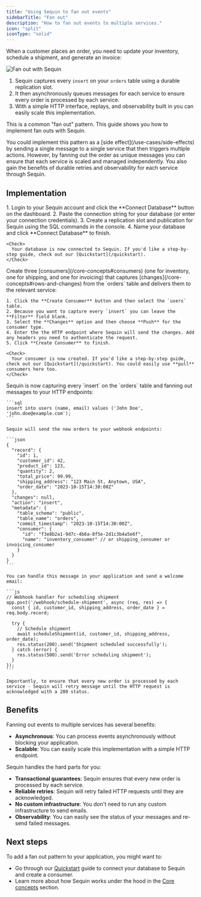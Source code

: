 ```yaml
---
title: "Using Sequin to fan out events"
sidebarTitle: "Fan out"
description: "How to fan out events to multiple services."
icon: "split"
iconType: "solid"
---
```


When a customer places an order, you need to update your inventory, schedule a shipment, and generate an invoice:

<Frame>
  <img src="/images/use-cases/fan-out/fan-out-with-sequin.svg" alt="Fan out with Sequin" />
</Frame>

1. Sequin captures every `insert` on your `orders` table using a durable replication slot.
2. It then asynchronously queues messages for each service to ensure every order is processed by each service.
3. With a simple HTTP interface, replays, and observability built in you can easily scale this implementation.

This is a common "fan out" pattern. This guide shows you how to implement fan outs with Sequin.

<Note>
  You could implement this pattern as a [side effect](/use-cases/side-effects) by sending a single message to a single service that then triggers multiple actions. However, by fanning out the order as unique messages you can ensure that each service is scaled and managed independently. You also gain the benefits of durable retries and observability for each service through Sequin.
</Note>

## Implementation

<Steps titleSize="h3">
  <Step title="Connect your database to Sequin" icon="database">
    1. Login to your Sequin account and click the **Connect Database** button on the dashboard.
    2. Paste the connection string for your database (or enter your connection credentials).
    3. Create a replication slot and publication for Sequin using the SQL commands in the console.
    4. Name your database and click **Connect Database** to finish.

    <Check>
      Your database is now connected to Sequin. If you'd like a step-by-step guide, check out our [Quickstart](/quickstart).
    </Check>

  </Step>
  <Step title="Create three consumers to fan out messages" icon="signal-stream">
       Create three [consumers](/core-concepts#consumers) (one for inventory, one for shipping, and one for invoicing) that captures [changes](/core-concepts#rows-and-changes) from the `orders` table and delivers them to the relevant service:

    1. Click the **Create Consumer** button and then select the `users` table.
    2. Because you want to capture every `insert` you can leave the **Filter** field blank.
    3. Select the **Changes** option and then choose **Push** for the consumer type.
    4. Enter the the HTTP endpoint where Sequin will send the changes. Add any headers you need to authenticate the request.
    5. Click **Create Consumer** to finish.

    <Check>
      Your consumer is now created. If you'd like a step-by-step guide, check out our [Quickstart](/quickstart). You could easily use **pull** consumers here too.
    </Check>

  </Step>
  <Step title="Handle messages in each service" icon="code">
    Sequin is now capturing every `insert` on the `orders` table and fanning out messages to your HTTP endpoints:

    ```sql
    insert into users (name, email) values ('John Doe', 'john.doe@example.com');
    ```

    Sequin will send the new orders to your webhook endpoints:

    ```json
    {
      "record": {
        "id": 1,
        "customer_id": 42,
        "product_id": 123,
        "quantity": 2,
        "total_price": 99.99,
        "shipping_address": "123 Main St, Anytown, USA",
        "order_date": "2023-10-15T14:30:00Z"
      },
      "changes": null,
      "action": "insert",
      "metadata": {
        "table_schema": "public",
        "table_name": "orders",
        "commit_timestamp": "2023-10-15T14:30:00Z",
        "consumer": {
          "id": "f3e8b2a1-9d7c-4b6a-8f5e-2d1c3b4a5e6f",
          "name": "inventory_consumer" // or shipping_consumer or invoicing_consumer
        }
      }
    }
    ```

    You can handle this message in your application and send a welcome email:

    ```js
    // Webhook handler for scheduling shipment
    app.post('/webhook/schedule-shipment', async (req, res) => {
      const { id, customer_id, shipping_address, order_date } = req.body.record;

      try {
        // Schedule shipment
        await scheduleShipment(id, customer_id, shipping_address, order_date);
        res.status(200).send('Shipment scheduled successfully');
      } catch (error) {
        res.status(500).send('Error scheduling shipment');
      }
    });
    ```

    Importantly, to ensure that every new order is processed by each service - Sequin will retry message until the HTTP request is acknowledged with a 200 status.
  </Step>
</Steps>

## Benefits

Fanning out events to multiple services has several benefits:

* **Asynchronous**: You can process events asynchronously without blocking your application.
* **Scalable**: You can easily scale this implementation with a simple HTTP endpoint.

Sequin handles the hard parts for you:

* **Transactional guarantees**: Sequin ensures that every new order is processed by each service.
* **Reliable retries**: Sequin will retry failed HTTP requests until they are acknowledged.
* **No custom infrastructure**: You don't need to run any custom infrastructure to send emails.
* **Observability**: You can easily see the status of your messages and re-send failed messages.

## Next steps

To add a fan out pattern to your application, you might want to:

* Go through our [Quickstart](/quickstart) guide to connect your database to Sequin and create a consumer.
* Learn more about how Sequin works under the hood in the [Core concepts](/core-concepts) section.
